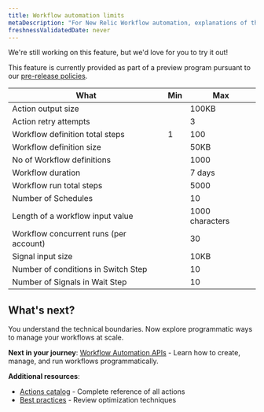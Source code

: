 ```yaml
---
title: Workflow automation limits
metaDescription: "For New Relic Workflow automation, explanations of the Workflow automation limits."
freshnessValidatedDate: never
---
```


<Callout title="preview">
  We're still working on this feature, but we'd love for you to try it out!

  This feature is currently provided as part of a preview program pursuant to our [pre-release policies](/docs/licenses/license-information/referenced-policies/new-relic-pre-release-policy).
</Callout>

<table>
    <thead>
        <tr>
            <th>What</th>
            <th>Min</th>
            <th>Max</th>
        </tr>
    </thead>
    <tbody>
        <tr>
            <td>Action output size</td>
            <td></td>
            <td>100KB</td>
        </tr>
        <tr>
            <td>Action retry attempts</td>
            <td></td>
            <td>3</td>
        </tr>
        <tr>
            <td>Workflow definition total steps</td>
            <td>1</td>
            <td>100</td>
        </tr>
        <tr>
            <td>Workflow definition size</td>
            <td></td>
            <td>50KB</td>
        </tr>
        <tr>
            <td>No of Workflow definitions</td>
            <td></td>
            <td>1000</td>
        </tr>
        <tr>
            <td>Workflow duration</td>
            <td></td>
            <td>7 days</td>
        </tr>
        <tr>
            <td>Workflow run total steps</td>
            <td></td>
            <td>5000</td>
        </tr>
        <tr>
            <td>Number of Schedules</td>
            <td></td>
            <td>10</td>
        </tr>
        <tr>
            <td>Length of a workflow input value</td>
            <td></td>
            <td>1000 characters</td>
        </tr>
        <tr>
            <td>Workflow concurrent runs (per account)</td>
            <td></td>
            <td>30</td>
        </tr>
        <tr>
            <td>Signal input size</td>
            <td></td>
            <td>10KB</td>
        </tr>
        <tr>
            <td>Number of conditions in Switch Step</td>
            <td></td>
            <td>10</td>
        </tr>
        <tr>
            <td>Number of Signals in Wait Step</td>
            <td></td>
            <td>10</td>
        </tr>
    </tbody>
</table>


## What's next?

You understand the technical boundaries. Now explore programmatic ways to manage your workflows at scale.

**Next in your journey**: [Workflow Automation APIs](/docs/workflow-automation/workflow-automation-apis/using-workflow-automation-api) - Learn how to create, manage, and run workflows programmatically.

**Additional resources**:
- [Actions catalog](/docs/workflow-automation/setup-and-configuration/actions-catalog) - Complete reference of all actions
- [Best practices](/docs/workflow-automation/limitations-and-faq/workflow-best-practices) - Review optimization techniques
